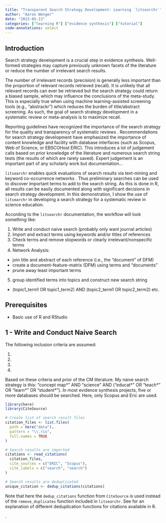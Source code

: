 ```yaml
---
title: "Transparent Search Strategy Development: Learning `litsearchr`"
author: "Aaron Wenger"
date: "2023-05-13"
categories: ["learning R"] ["evidence synthesis"] ["tutorial"]
code-annotations: select
---
```


<!--# add a callout blck that this is a work-in-progress-->

## Introduction

Search strategy development is a crucial step in evidence synthesis. 
Well-formed strategies may capture previously unknown facets of the literature or reduce the number of irrelevant search results.

The number of irrelevant records (precision) is generally less important than the proportion of relevant records retrieved (recall).
It is unlikely that all relevant records can ever be retrieved but the search strategy could return a biased sample, which may influence the conclusions of the meta-study.
This is especially true when using machine learning-assisted screening tools (e.g., "abstrackr") <!--# add a hyperlink here --> which reduces the burden of title/abstract screening.
As such, the goal of search strategy development in a systematic review or meta-analysis is to maximize recall.

Reporting guidelines have recognized the importance of the search strategy for the quality and transparency of systematic reviews <!--# add a link or citation -->.
Recommendations for search strategy development have emphasized the importance of content knowledge and facility with database interfaces (such as Scopus, Web of Science, or EBSCOHost ERIC).
This introduces a lot of judgement calls based on prior knowledge of the literature and numerous search string tests (the results of which are rarely saved).
Expert judgement is an important part of any scholarly work but documentation...

`litsearchr` enables quick evaluations of search results via text-mining and keyword co-occurrence networks <!--# citation-->. 
Thus preliminary searches can be used to discover important terms to add to the search string.
As this is done in R, all results can be easily documented along with significant decisions in search strategy development.
In this demonstration, I show the use of `litsearchr` in developing a search strategy for a systematic review in science education.

According to the `litsearchr` documentation, the workflow will look something like:

1. Write and conduct naive search (probably only want journal articles)
2. Import and extract terms using keywords and/or titles of references 
3. Check terms and remove stopwords or clearly irrelevant/nonspecific terms
4. Network Analysis: 
  - join title and abstract of each reference (i.e., the "document" of DFM)
  - create a document-feature-matrix (DFM) using terms and "documents"
  - prune away least important terms
5. group identified terms into topics and construct new search string
  - (topic1_term1 OR topic1_term2) AND (topic2_term1 OR topic2_term2) etc.

## Prerequisites 
<!--# make this a callout block-->
- Basic use of R and RStudio

## 1 - Write and Conduct Naive Search
The following inclusion criteria are assumed:

1. 
2. 
3. 
4.

Based on these criteria and prior of the CM literature. My naive search strategy is this: "concept map\*" AND "science" AND ("educat\*" OR "teach\*" OR "learn\*" OR "student\*").
In most evidence synthesis projects, five or more databases should be searched. 
Here, only Scopus and Eric are used. 

```r
library(here)
library(CiteSource)

# Create list of search result files
citation_files <- list.files(
  path = here("data"), 
  pattern = "\\.ris", 
  full.names = TRUE
)

# Search results are imported
citations <- read_citations(
  citation_files,
  cite_sources = c("ERIC", "Scopus"),
  cite_labels = c("search", "search")
)

# Search results are deduplicated
unique_citation <- dedup_citations(citations)
```

Note that here the `dedup_citations` function from `CiteSource` is used instead of the `remove_duplicates` function included in `litsearchr`.
See <!--# another post/page --> for an explanation of different deduplication functions for citations available in R.


<!-- #The `litsearchr` function is actually just a wrapper for the `deduplicate` function from the `synthesisr` package which has not been updated since May 2021.
Similarly, the function from `CiteSource` is a wrapper for the `dedup_citations` function from the `ASySD` package.
However, `ASySD` continues to receive updates and its performance has been compared with other automated dedpulcation tools <!--# also add link-->.

